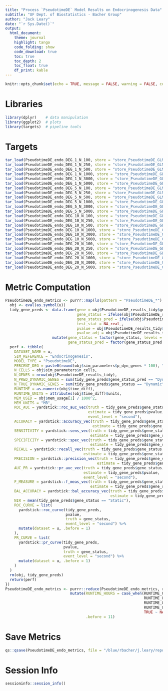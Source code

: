 ```yaml
---
title: "Process `PseudotimeDE` Model Results on Endocrinogenesis Data"
subtitle: "UF Dept. of Biostatistics - Bacher Group"
author: "Jack Leary" 
date: "`r Sys.Date()`"
output:
  html_document:
    theme: journal
    highlight: tango
    code_folding: show
    code_download: true 
    toc: true 
    toc_depth: 2
    toc_float: true
    df_print: kable
---
```


```r
knitr::opts_chunk$set(echo = TRUE, message = FALSE, warning = FALSE, comment = NA)
```

# Libraries

```r
library(dplyr)    # data manipulation 
library(ggplot2)  # plots
library(targets)  # pipeline tools
```

# Targets

```r
tar_load(PseudotimeDE_endo_DEG_1_N_100, store = "store_PseudotimeDE_GLM")
tar_load(PseudotimeDE_endo_DEG_1_N_250, store = "store_PseudotimeDE_GLM")
tar_load(PseudotimeDE_endo_DEG_1_N_500, store = "store_PseudotimeDE_GLM")
tar_load(PseudotimeDE_endo_DEG_1_N_1000, store = "store_PseudotimeDE_GLM")
tar_load(PseudotimeDE_endo_DEG_1_N_3000, store = "store_PseudotimeDE_GLM")
tar_load(PseudotimeDE_endo_DEG_1_N_5000, store = "store_PseudotimeDE_GLM")
tar_load(PseudotimeDE_endo_DEG_5_N_100, store = "store_PseudotimeDE_GLM")
tar_load(PseudotimeDE_endo_DEG_5_N_250, store = "store_PseudotimeDE_GLM")
tar_load(PseudotimeDE_endo_DEG_5_N_500, store = "store_PseudotimeDE_GLM")
tar_load(PseudotimeDE_endo_DEG_5_N_1000, store = "store_PseudotimeDE_GLM")
tar_load(PseudotimeDE_endo_DEG_5_N_3000, store = "store_PseudotimeDE_GLM")
tar_load(PseudotimeDE_endo_DEG_5_N_5000, store = "store_PseudotimeDE_GLM")
tar_load(PseudotimeDE_endo_DEG_10_N_100, store = "store_PseudotimeDE_GLM")
tar_load(PseudotimeDE_endo_DEG_10_N_250, store = "store_PseudotimeDE_GLM")
tar_load(PseudotimeDE_endo_DEG_10_N_500, store = "store_PseudotimeDE_GLM")
tar_load(PseudotimeDE_endo_DEG_10_N_1000, store = "store_PseudotimeDE_GLM")
tar_load(PseudotimeDE_endo_DEG_10_N_3000, store = "store_PseudotimeDE_GLM")
tar_load(PseudotimeDE_endo_DEG_10_N_5000, store = "store_PseudotimeDE_GLM")
tar_load(PseudotimeDE_endo_DEG_20_N_100, store = "store_PseudotimeDE_GLM")
tar_load(PseudotimeDE_endo_DEG_20_N_250, store = "store_PseudotimeDE_GLM")
tar_load(PseudotimeDE_endo_DEG_20_N_500, store = "store_PseudotimeDE_GLM")
tar_load(PseudotimeDE_endo_DEG_20_N_1000, store = "store_PseudotimeDE_GLM")
tar_load(PseudotimeDE_endo_DEG_20_N_3000, store = "store_PseudotimeDE_GLM")
tar_load(PseudotimeDE_endo_DEG_20_N_5000, store = "store_PseudotimeDE_GLM")
```

# Metric Computation

```r
PseudotimeDE_endo_metrics <- purrr::map(ls(pattern = "PseudotimeDE_*"), function(u) {
  obj <- eval(as.symbol(u))
  tidy_gene_preds <- data.frame(gene = obj$PseudotimeDE_results_tidy$gene, 
                                gene_status = ifelse(obj$PseudotimeDE_results_tidy$geneStatus == "Dynamic", "Dynamic", "Static"), 
                                gene_status_pred = ifelse(obj$PseudotimeDE_results_tidy$gene_dynamic_overall == 1, "Dynamic", "Static"), 
                                test_stat = NA_real_, 
                                pvalue = obj$PseudotimeDE_results_tidy$para.pv, 
                                pvalue_adj = obj$PseudotimeDE_results_tidy$pvalue_adj) %>% 
                     mutate(gene_status = factor(gene_status, levels = c("Dynamic", "Static")), 
                            gene_status_pred = factor(gene_status_pred, levels = c("Dynamic", "Static")))
  perf <- tibble(
    DATASET_NAME = u, 
    SIM_REFERENCE = "Endocrinogenesis", 
    MODEL_TYPE = "PseudotimeDE", 
    PERCENT_DEG = paste0(round(obj$sim_parameters$p_dyn_genes * 100), "%"), 
    N_CELLS = obj$sim_parameters$n_cells, 
    N_GENES = nrow(obj$PseudotimeDE_results_tidy), 
    N_PRED_DYNAMIC_GENES = sum(tidy_gene_preds$gene_status_pred == "Dynamic"), 
    N_TRUE_DYNAMIC_GENES = sum(tidy_gene_preds$gene_status == "Dynamic"), 
    RUNTIME = as.numeric(obj$time_diff), 
    RUNTIME_UNITS = attributes(obj$time_diff)$units, 
    MEM_USED = obj$mem_usage[1] / 1000^2,
    MEM_UNITS = "MB", 
    ROC_AUC = yardstick::roc_auc_vec(truth = tidy_gene_preds$gene_status, 
                                     estimate = tidy_gene_preds$pvalue, 
                                     event_level = "second"), 
    ACCURACY = yardstick::accuracy_vec(truth = tidy_gene_preds$gene_status, 
                                       estimate = tidy_gene_preds$gene_status_pred), 
    SENSITIVITY = yardstick::sens_vec(truth = tidy_gene_preds$gene_status, 
                                      estimate = tidy_gene_preds$gene_status_pred), 
    SPECIFICITY = yardstick::spec_vec(truth = tidy_gene_preds$gene_status, 
                                      estimate = tidy_gene_preds$gene_status_pred),
    RECALL = yardstick::recall_vec(truth = tidy_gene_preds$gene_status, 
                                   estimate = tidy_gene_preds$gene_status_pred),
    PRECISION = yardstick::precision_vec(truth = tidy_gene_preds$gene_status, 
                                         estimate = tidy_gene_preds$gene_status_pred), 
    AUC_PR = yardstick::pr_auc_vec(truth = tidy_gene_preds$gene_status, 
                                   estimate = tidy_gene_preds$pvalue, 
                                   event_level = "second"), 
    F_MEASURE = yardstick::f_meas_vec(truth = tidy_gene_preds$gene_status, 
                                      estimate = tidy_gene_preds$gene_status_pred), 
    BAL_ACCURACY = yardstick::bal_accuracy_vec(truth = tidy_gene_preds$gene_status, 
                                               estimate = tidy_gene_preds$gene_status_pred), 
    NIR = mean(tidy_gene_preds$gene_status == "Static"), 
    ROC_CURVE = list(
      yardstick::roc_curve(tidy_gene_preds, 
                           pvalue, 
                           truth = gene_status,
                           event_level = "second") %>% 
      mutate(dataset = u, .before = 1)
    ), 
    PR_CURVE = list(
      yardstick::pr_curve(tidy_gene_preds, 
                          pvalue, 
                          truth = gene_status,
                          event_level = "second") %>% 
      mutate(dataset = u, .before = 1)
    )
  )
  rm(obj, tidy_gene_preds)
  return(perf)
})
PseudotimeDE_endo_metrics <- purrr::reduce(PseudotimeDE_endo_metrics, rbind) %>% 
                             mutate(RUNTIME_HOURS = case_when(RUNTIME_UNITS == "secs" ~ RUNTIME / 60^2, 
                                                              RUNTIME_UNITS == "mins" ~ RUNTIME / 60, 
                                                              RUNTIME_UNITS == "hours" ~ RUNTIME, 
                                                              RUNTIME_UNITS == "days" ~ RUNTIME * 24, 
                                                              TRUE ~ NA_real_), 
                                    .before = 11)
```

# Save Metrics

```r
qs::qsave(PseudotimeDE_endo_metrics, file = "/blue/rbacher/j.leary/repos/scLANE-Simulations/Data/Metrics_PseudotimeDE_GLM_Single_Subject_Endocrinogenesis")
```

# Session Info

```r
sessioninfo::session_info()
```
